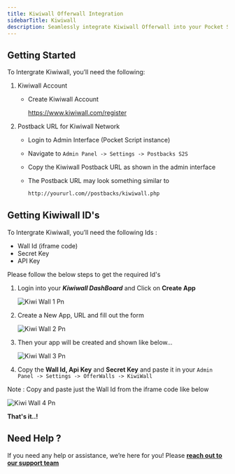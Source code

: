 ```yaml
---
title: Kiwiwall Offerwall Integration
sidebarTitle: Kiwiwall
description: Seamlessly integrate Kiwiwall Offerwall into your Pocket Script application
---
```


## Getting Started

To Intergrate Kiwiwall, you’ll need the following:

1. Kiwiwall Account
   - Create Kiwiwall Account

     https://www.kiwiwall.com/register
2. Postback URL for Kiwiwall Network
   - Login to Admin Interface (Pocket Script instance)
   - Navigate to `Admin Panel -> Settings -> Postbacks S2S`
   - Copy the Kiwiwall Postback URL as shown in the admin interface
   - The Postback URL may look something similar to

     ```markdown
     http://yoururl.com//postbacks/kiwiwall.php
     ```

## Getting Kiwiwall ID's

To Intergrate Kiwiwall, you’ll need the following Ids :

- Wall Id (iframe code)
- Secret Key
- API Key

Please follow the below steps to get the required Id's

1. Login into your **_Kiwiwall DashBoard_** and Click on **Create App**

   ![Kiwi Wall 1 Pn](/images/kiwi_wall_1.png)
2. Create a New App, URL and fill out the form

   ![Kiwi Wall 2 Pn](/images/kiwi_wall_2.png)
3. Then your app will be created and shown like below...

   ![Kiwi Wall 3 Pn](/images/kiwi_wall_3.png)
4. Copy the **Wall Id, Api Key** and **Secret Key** and paste it in your `Admin Panel -> Settings -> OfferWalls -> KiwiWall`

<Check>
  Note : Copy and paste just the Wall Id from the iframe code like below
</Check>

![Kiwi Wall 4 Pn](/images/kiwi_wall_4.png)

**That's it..\!**

## Need Help ?

If you need any help or assistance, we’re here for you\! Please [**reach out to our support team**](https://droidoxy.com/support/)